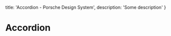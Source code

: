
  title: 'Accordion - Porsche Design System',
  description: 'Some description'
}

# Accordion <ComponentStatus tagName="p-accordion"></ComponentStatus>

<TableOfContents headings={[]} />

<Configurator tagName="p-accordion" story={accordionStory} slotStories={accordionSlotStories} />



